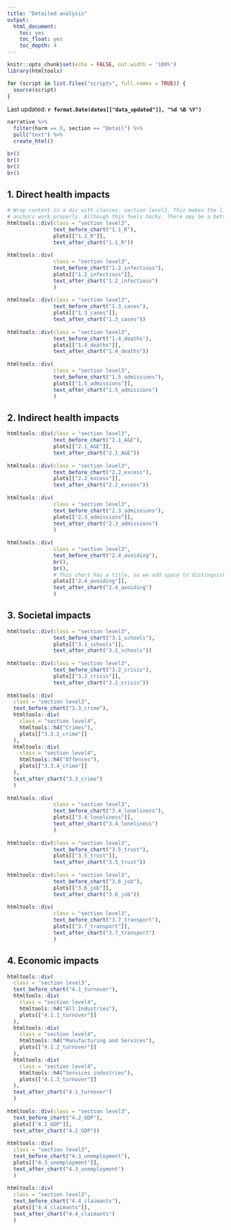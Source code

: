 ---
title: "Detailed analysis"
output:
  html_document:
    toc: yes
    toc_float: yes
    toc_depth: 4
---


```{r setup, include=FALSE}
knitr::opts_chunk$set(echo = FALSE, out.width = '100%')
library(htmltools)

for (script in list.files("scripts", full.names = TRUE)) {
  source(script)
}
```

Last updated: **`r format.Date(dates[["data_updated"]], "%d %B %Y")`**

```{r}
narrative %>% 
  filter(harm == 0, section == "Detail") %>% 
  pull("text") %>%
  create_html()

br()
br()
br()
br()

```

## 1. Direct health impacts


```{r}
# Wrap content in a div with classes: section level3. This makes the link
# anchors work properly. Although this feels hacky. There may be a better way.
htmltools::div(class = "section level3",
               text_before_chart("1.1_R"),
               plots[["1.1_R"]],
               text_after_chart("1.1_R"))
               
htmltools::div(
               class = "section level3",
               text_before_chart("1.2_infectious"),
               plots[["1.2_infectious"]],
               text_after_chart("1.2_infectious")
               )
               
htmltools::div(class = "section level3",
               text_before_chart("1.3_cases"),
               plots[["1.3_cases"]],
               text_after_chart("1.3_cases"))
               
htmltools::div(class = "section level3",
               text_before_chart("1.4_deaths"),
               plots[["1.4_deaths"]],
               text_after_chart("1.4_deaths"))
               
htmltools::div(
               class = "section level3",
               text_before_chart("1.5_admissions"),
               plots[["1.5_admissions"]],
               text_after_chart("1.5_admissions")
               )
```

## 2. Indirect health impacts

```{r}

htmltools::div(class = "section level3",
               text_before_chart("2.1_A&E"),
               plots[["2.1_A&E"]],
               text_after_chart("2.1_A&E"))
               
htmltools::div(class = "section level3",
               text_before_chart("2.2_excess"),
               plots[["2.2_excess"]],
               text_after_chart("2.2_excess"))
               
htmltools::div(
               class = "section level3",
               text_before_chart("2.3_admissions"),
               plots[["2.3_admissions"]],
               text_after_chart("2.3_admissions")
               )
               
htmltools::div(
               class = "section level3",
               text_before_chart("2.4_avoiding"),
               br(),
               br(),
               # This chart has a title, so we add space to distinguish it from text above
               plots[["2.4_avoiding"]],
               text_after_chart("2.4_avoiding")
               )
```

## 3. Societal impacts

```{r}
htmltools::div(class = "section level3",
               text_before_chart("3.1_schools"),
               plots[["3.1_schools"]],
               text_after_chart("3.1_schools"))
               
htmltools::div(class = "section level3",
               text_before_chart("3.2_crisis"),
               plots[["3.2_crisis"]],
               text_after_chart("3.2_crisis"))
               
htmltools::div(
  class = "section level3",
  text_before_chart("3.3_crime"),
  htmltools::div(
    class = "section level4",
    htmltools::h4("Crimes"),
    plots[["3.3.2_crime"]]
  ),
  htmltools::div(
    class = "section level4",
    htmltools::h4("Offences"),
    plots[["3.3.4_crime"]]
  ),
  text_after_chart("3.3_crime")
  )
               
htmltools::div(
               class = "section level3",
               text_before_chart("3.4_loneliness"),
               plots[["3.4_loneliness"]],
               text_after_chart("3.4_loneliness")
               )
               
htmltools::div(class = "section level3",
               text_before_chart("3.5_trust"),
               plots[["3.5_trust"]],
               text_after_chart("3.5_trust"))
               
htmltools::div(class = "section level3",
               text_before_chart("3.6_job"),
               plots[["3.6_job"]],
               text_after_chart("3.6_job"))
               
htmltools::div(
               class = "section level3",
               text_before_chart("3.7_transport"),
               plots[["3.7_transport"]],
               text_after_chart("3.7_transport")
               )
```

## 4. Economic impacts

```{r}
htmltools::div(
  class = "section level3",
  text_before_chart("4.1_turnover"),
  htmltools::div(
    class = "section level4",
    htmltools::h4("All Industries"),
    plots[["4.1.1_turnover"]]
  ),
  htmltools::div(
    class = "section level4",
    htmltools::h4("Manufacturing and Services"),
    plots[["4.1.2_turnover"]]
  ),
  htmltools::div(
    class = "section level4",
    htmltools::h4("Services industries"),
    plots[["4.1.3_turnover"]]
  ),
  text_after_chart("4.1_turnover")
  )
  
htmltools::div(class = "section level3",
  text_before_chart("4.2_GDP"),
  plots[["4.2_GDP"]],
  text_after_chart("4.2_GDP"))
  
htmltools::div(
  class = "section level3",
  text_before_chart("4.3_unemployment"),
  plots[["4.3_unemployment"]],
  text_after_chart("4.3_unemployment")
  )
  
htmltools::div(
  class = "section level3",
  text_before_chart("4.4_claimants"),
  plots[["4.4_claimants"]],
  text_after_chart("4.4_claimants")
  )
```